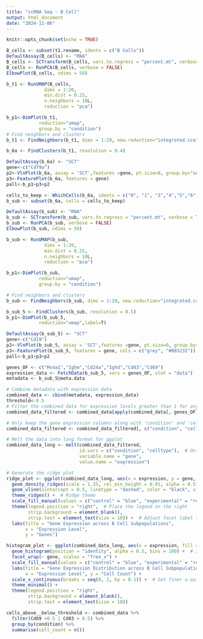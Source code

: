 ---
title: "scRNA Seq - B Cell"
output: html_document
date: "2024-11-06"
---

```{r setup, include=FALSE}
knitr::opts_chunk$set(echo = TRUE)
```

```{r Re-Normalize}
B_cells <- subset(t1.rename, idents = c("B Cells"))
DefaultAssay(B_cells) <- "RNA"
B_cells <- SCTransform(B_cells, vars.to.regress = "percent.mt", verbose = TRUE)
B_cells <- RunPCA(B_cells, verbose = FALSE)
ElbowPlot(B_cells, ndims = 50)
```

```{r UMAP, Findneighbors}
b_t1 <- RunUMAP(B_cells,
              dims = 1:20,
              min.dist = 0.25,
              n.neighbors = 10L,
              reduction = "pca")

b_p1<-DimPlot(b_t1,
            reduction="umap",
            group.by = "condition") 
# Find neighbors and clusters
b_t1 <- FindNeighbors(b_t1, dims = 1:20, new.reduction="integrated.cca")

```

```{r Filter out contaminates}
b_6a <- FindClusters(b_t1, resolution = 0.4)

DefaultAssay(b_6a) <- "SCT"
gene<-c("Cd79a")
p2<-VlnPlot(b_6a, assay = 'SCT',features =gene, pt.size=0, group.by="seurat_clusters")
p3<-FeaturePlot(b_6a, features = gene)
pall<-b_p1+p3+p2

cells_to_keep <- WhichCells(b_6a, idents = c("0", "1", "3","4","5","6","7"))
b_sub <- subset(b_6a, cells = cells_to_keep)
```

```{r Re-normalize}
DefaultAssay(b_sub) <- "RNA"
b_sub <- SCTransform(b_sub, vars.to.regress = "percent.mt", verbose = TRUE)
b_sub <- RunPCA(b_sub, verbose = FALSE)
ElbowPlot(b_sub, ndims = 50)

b_sub <- RunUMAP(b_sub,
              dims = 1:20,
              min.dist = 0.25,
              n.neighbors = 10L,
              reduction = "pca")

b_p1<-DimPlot(b_sub,
            reduction="umap",
            group.by = "condition") 

# Find neighbors and clusters
b_sub <- FindNeighbors(b_sub, dims = 1:20, new.reduction="integrated.cca")

b_sub_5 <- FindClusters(b_sub, resolution = 0.5)
b_p1<-DimPlot(b_sub_5,
            reduction="umap",label=T) 

DefaultAssay(b_sub_5) <- "SCT"
gene<-c("Cd19")
p2<-VlnPlot(b_sub_5, assay = 'SCT',features =gene, pt.size=0, group.by="seurat_clusters")
p3<-FeaturePlot(b_sub_5, features = gene, cols = c("grey", "#B93232"))
pall<-b_p1+p3+p2
```


```{r Cell count}
genes_OF <- c("Ms4a1","Ighm","Cd24a","Ighd","Cd83","Cd69")
expression_data <- FetchData(b_sub_5, vars = genes_OF, slot = "data")
metadata <- b_sub_5@meta.data

# Combine metadata with expression data
combined_data <- cbind(metadata, expression_data)
threshold<-0.5
# Filter the combined data for expression levels greater than 1 for any gene
combined_data_filtered <- combined_data[apply(combined_data[, genes_OF], 1, function(x) any(x > threshold)), ]

# Only keep the gene expression columns along with 'condition' and 'celltype'
combined_data_filtered <- combined_data_filtered[, c("condition", "celltype", genes_OF)]

# Melt the data into long format for ggplot
combined_data_long <- melt(combined_data_filtered, 
                           id.vars = c("condition", "celltype"),  # Only the columns we want to keep
                           variable.name = "gene", 
                           value.name = "expression")

# Generate the ridge plot
ridge_plot <- ggplot(combined_data_long, aes(x = expression, y = gene, fill = condition)) +
  geom_density_ridges(scale = 1.25, rel_min_height = 0.01, alpha = 0.5) +  # Adjust the ridge plot scale and density
  geom_vline(xintercept = 0.5, linetype = "dashed", color = "black", size = 0.8) +  # Add vertical line at 0.5
  theme_ridges() +  # Ridge theme
  scale_fill_manual(values = c("control" = "blue", "experimental" = "red")) +  # Define colors for control and experimental
  theme(legend.position = "right",  # Place the legend on the right
        strip.background = element_blank(),
        strip.text = element_text(size = 10)) +  # Adjust facet label text size
  labs(title = "Gene Expression across B Cell Subpopulations",
       x = "Expression Level", 
       y = "Genes")

histogram_plot <- ggplot(combined_data_long, aes(x = expression, fill = condition)) +
  geom_histogram(position = "identity", alpha = 0.5, bins = 100) +  # Increase the number of bins
  facet_wrap(~ gene, scales = "free_x") +
  scale_fill_manual(values = c("control" = "blue", "experimental" = "red")) +
  labs(title = "Gene Expression Distribution across B Cell Subpopulations",
       x = "Expression Level", y = "Cell Count") +
  scale_x_continuous(breaks = seq(0, 2, by = 0.1)) +  # Set finer x-axis breaks
  theme_minimal() +
  theme(legend.position = "right", 
        strip.background = element_blank(),
        strip.text = element_text(size = 10))

cells_above__below_threshold <- combined_data %>%
  filter(Cd69 >0.5 | Cd83 > 0.5) %>%
  group_by(condition) %>%
  summarise(cell_count = n())
```

